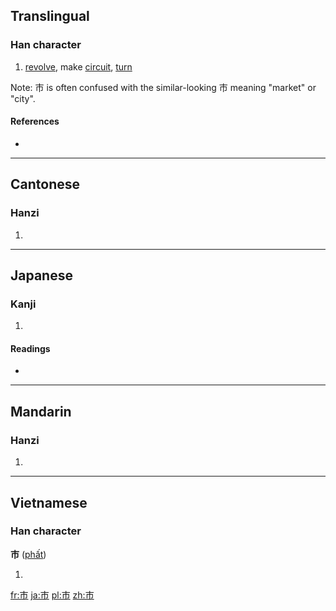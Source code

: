 ==Translingual==

===Han character===
{{Han char|rn=50|rad=巾|as=01|sn=4|four=5022<sub>7</sub>|canj=十月 (JB)}}

# [[revolve]], make [[circuit]], [[turn]]

Note: 巿 is often confused with the similar-looking 市 meaning "market" or "city".

====References====
* {{Han ref|kx=0328.010|dkj=08772|dj=0632.100|hdz=10728.020|uh=5DFF|ud=24063|bh=C95D|bd=51549}}

----

==Cantonese==

===Hanzi===
{{yue-hanzi|jyut=|y=fat}}

# {{defn|Cantonese|sort=巾01}}

----

==Japanese==

===Kanji===
{{ja-kanji|grade=|rs=巾01}}

# {{defn|Japanese|sort=巾01}}

====Readings====
* {{ja-readings|on=[[ふつ]] (futsu), [[ふち]] (fuchi), [[はつ]] (hatsu), [[はち]] (hachi)|kun=[[ひざかけ]] (hizakake)}}

----

==Mandarin==

===Hanzi===
{{cmn-hanzi|pin=[[fú]] ([[fu2]])|wg=fu<sup>2</sup>}}

# {{defn|Mandarin|sort=巾01}}

----

==Vietnamese==

===Han character===
'''巿''' ([[phất]])<!--Nom Foundation does not have this character in its database; thị is according to vi:Wiktionary-->

# {{defn|Vietnamese|sort=巾01}}

[[fr:巿]]
[[ja:巿]]
[[pl:巿]]
[[zh:巿]]